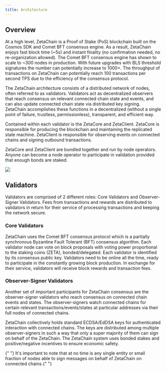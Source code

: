 ```yaml
---
title: Architecture
---
```



## Overview

At a high level, ZetaChain is a Proof of Stake (PoS) blockchain built on the
Cosmos SDK and Comet BFT consensus engine. As a result, ZetaChain enjoys fast
block time (~5s) and instant finality (no confirmation needed, no
re-organization allowed). The Comet BFT consensus engine has shown to scale to
~300 nodes in production. With future upgrades with BLS threshold signatures the
number can potentially increase to 1000+. The throughput of transactions on
ZetaChain can potentially reach 100 transactions per second TPS due to the
efficiency of the consensus protocol.

The ZetaChain architecture consists of a distributed network of nodes, often
referred to as validators. Validators act as decentralized observers that reach
consensus on relevant connected chain state and events, and can also
update connected chain state via distributed key signing. ZetaChain accomplishes
these functions in a decentralized (without a single point of failure,
trustless, permissionless), transparent, and efficient way.

Contained within each validator is the ZetaCore and ZetaClient. ZetaCore is
responsible for producing the blockchain and maintaining the replicated state
machine. ZetaClient is responsible for observing events on connected chains and
signing outbound transactions.

ZetaCore and ZetaClient are bundled together and run by node operators. Anyone
can become a node operator to participate in validation provided that enough
bonds are staked.

![](/img/docs/architecture-1.png)

## Validators

Validators are comprised of 2 different roles: Core Validators and
Observer-Signer Validators. Fees from transactions and rewards are distributed
to validators in return for their service of processing transactions and keeping
the network secure.

### Core Validators

ZetaChain uses the Comet BFT consensus protocol which is a partially synchronous
Byzantine Fault Tolerant (BFT) consensus algorithm. Each validator node can vote
on block proposals with voting power proportional to the staking coins (ZETA), 
bonded/delegated. Each validator is identified by its consensus public key.
Validators need to be online all the time, ready to participate in the
constantly growing block production. In exchange for their service, validators
will receive block rewards and transaction fees.

### Observer-Signer Validators

Another set of important participants for ZetaChain consensus are the
observer-signer validators who reach consensus on connected chain events and
states. The observer-signers watch connected chains for certain relevant
transactions/events/states at particular addresses via their full nodes of
connected chains.

ZetaChain collectively holds standard ECDSA/EdDSA keys for authenticated
interaction with connected chains. The keys are distributed among multiple
observer-signers in such a way that only a super majority of them can sign on
behalf of the ZetaChain. The ZetaChain system uses bonded stakes and
positive/negative incentives to ensure economic safety.

<Alert>
  {" "}
  It's important to note that at no time is any single entity or small fraction of nodes able to sign messages on behalf
  of ZetaChain on connected chains.{" "}
</Alert>
